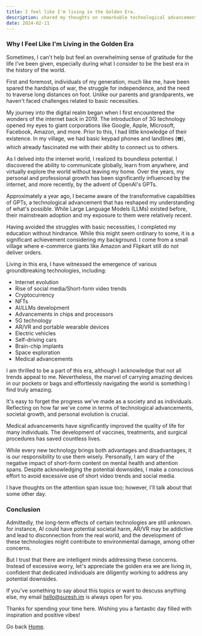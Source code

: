 ```yaml
---
title: I feel like I'm living in the Golden Era.
description: shared my thoughts on remarkable technological advancements and human civilization's growth.
date: 2024-02-11
---
```


### Why I Feel Like I'm Living in the Golden Era

Sometimes, I can't help but feel an overwhelming sense of gratitude for the life I've been given, especially during what I consider to be the best era in the history of the world.

First and foremost, individuals of my generation, much like me, have been spared the hardships of war, the struggle for independence, and the need to traverse long distances on foot. Unlike our parents and grandparents, we haven't faced challenges related to basic necessities.

My journey into the digital realm began when I first encountered the wonders of the internet back in 2019. The introduction of 3G technology opened my eyes to giant corporations like Google, Apple, Microsoft, Facebook, Amazon, and more. Prior to this, I had little knowledge of their existence. In my village, we had basic keypad phones and landlines (☎️), which already fascinated me with their ability to connect us to others.

As I delved into the internet world, I realized its boundless potential. I discovered the ability to communicate globally, learn from anywhere, and virtually explore the world without leaving my home. Over the years, my personal and professional growth has been significantly influenced by the internet, and more recently, by the advent of OpenAI's GPTs.

Approximately a year ago, I became aware of the transformative capabilities of GPTs, a technological advancement that has reshaped my understanding of what's possible. While Large Language Models (LLMs) existed before, their mainstream adoption and my exposure to them were relatively recent.

Having avoided the struggles with basic necessities, I completed my education without hindrance. While this might seem ordinary to some, it is a significant achievement considering my background. I come from a small village where e-commerce giants like Amazon and Flipkart still do not deliver orders.

Living in this era, I have witnessed the emergence of various groundbreaking technologies, including:

- Internet evolution
- Rise of social media/Short-form video trends
- Cryptocurrency
- NFTs
- AI/LLMs development
- Advancements in chips and processors
- 5G technology
- AR/VR and portable wearable devices
- Electric vehicles
- Self-driving cars
- Brain-chip implants
- Space exploration
- Medical advancements

I am thrilled to be a part of this era, although I acknowledge that not all trends appeal to me. Nevertheless, the marvel of carrying amazing devices in our pockets or bags and effortlessly navigating the world is something I find truly amazing.

It's easy to forget the progress we've made as a society and as individuals. Reflecting on how far we've come in terms of technological advancements, societal growth, and personal evolution is crucial.

Medical advancements have significantly improved the quality of life for many individuals. The development of vaccines, treatments, and surgical procedures has saved countless lives.

While every new technology brings both advantages and disadvantages, it is our responsibility to use them wisely. Personally, I am wary of the negative impact of short-form content on mental health and attention spans. Despite acknowledging the potential downsides, I make a conscious effort to avoid excessive use of short video trends and social media.

I have thoughts on the attention span issue too; however, I'll talk about that some other day.

### Conclusion

Admittedly, the long-term effects of certain technologies are still unknown. for instance, AI could have potential societal harm, AR/VR may be addictive and lead to disconnection from the real world, and the development of these technologies might contribute to environmental damage, among other concerns.

But I trust that there are intelligent minds addressing these concerns. Instead of excessive worry, let's appreciate the golden era we are living in, confident that dedicated individuals are diligently working to address any potential downsides.

If you've something to say about this topics or want to descuss anything else, my email [hello@suresh.im](mailto:hello@suresh.im) is always open for you.

Thanks for spending your time here. Wishing you a fantastic day filled with inspiration and positive vibes!

Go back [Home](/).
